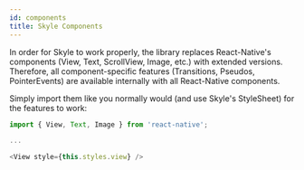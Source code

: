 ```yaml
---
id: components
title: Skyle Components
---
```


In order for Skyle to work properly, the library replaces React-Native's components (View, Text, ScrollView, Image, etc.) with extended versions.
Therefore, all component-specific features (Transitions, Pseudos, PointerEvents) are available internally with all React-Native components.

Simply import them like you normally would (and use Skyle's StyleSheet) for the features to work:

```ts
import { View, Text, Image } from 'react-native';

...

<View style={this.styles.view} />
```
